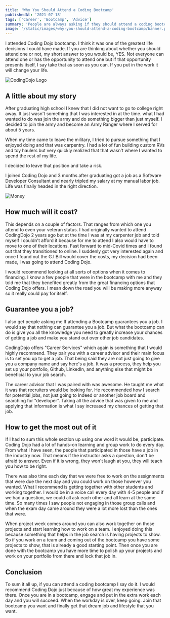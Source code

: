 ```yaml
---
title: 'Why You Should Attend a Coding Bootcamp'
publishedAt: '2021-07-18'
tags: ['Career', 'Bootcamp', 'Advice']
summary: 'People are always asking if they should attend a coding bootcamp. I had the same question until I finally did it and it was no longer a question and I was glad that I had done it.'
image: '/static/images/why-you-should-attend-a-coding-bootcamp/banner.png'
---
```


I attended Coding Dojo bootcamp. I think it was one of the greatest life decisions I could have made. If you are thinking about whether you should attend one or not, my short answer to you would be, YES. Not everyone can attend one or has the opportunity to attend one but if that opportunity presents itself, I say take that as soon as you can. If you put in the work it will change your life.

![CodingDojo Logo](https://images.squarespace-cdn.com/content/v1/55085720e4b0813599644fae/1498146542463-REMHTKUIMRSCKC11K9PT/image-asset.png)

## A little about my story

After graduating high school I knew that I did not want to go to college right away. It just wasn't something that I was interested in at the time. what I had wanted to do was join the army and do something bigger than just myself. I decided to join the army and become an Army Ranger where I served for about 5 years.

When my time came to leave the military, I tried to pursue something that I enjoyed doing and that was carpentry. I had a lot of fun building custom RVs and toy haulers but very quickly realized that that wasn't where I wanted to spend the rest of my life.

I decided to leave that position and take a risk.

I joined Coding Dojo and 3 months after graduating got a job as a Software Developer Consultant and nearly tripled my salary at my manual labor job. Life was finally headed in the right direction.

![Money](https://thumbor.forbes.com/thumbor/960x0/https%3A%2F%2Fblogs-images.forbes.com%2Fofx%2Ffiles%2F2018%2F09%2FOFX3-iStock-492595743-1200x800.jpg)

## How much will it cost?

This depends on a couple of factors. That ranges from which one you attend to even your veteran status. I had originally wanted to attend CodingDojo 2 years ago but at the time I was at my carpenter job and told myself I couldn't afford it because for me to attend I also would have to move to one of their locations. Fast forward to mid-Covid times and I found out that they transitioned to online. I suddenly got very interested again and once I found out the G.I.Bill would cover the costs, my decision had been made, I was going to attend Coding Dojo.

I would recommend looking at all sorts of options when it comes to financing. I know a few people that were in the bootcamp with me and they told me that they benefited greatly from the great financing options that Coding Dojo offers. I mean down the road you will be making more anyway so it really could pay for itself.

## Guarantee you a job?

I also get people asking me If attending a Bootcamp guarantees you a job. I would say that nothing can guarantee you a job. But what the bootcamp can do is give you all the knowledge you need to greatly increase your chances of getting a job and make you stand out over other job candidates.

CodingDojo offers "Career Services" which again is something that I would highly recommend. They pair you with a career advisor and their main focus is to set you up to get a job. That being said they are not just going to give you a company name and say here's a job. It was a process, they help you set up your portfolio, Github, LinkedIn, and anything else that might be beneficial to your job search.

The career advisor that I was paired with was awesome. He taught me what it was that recruiters would be looking for. He recommended how I search for potential jobs, not just going to Indeed or another job board and searching for "developer". Taking all the advice that was given to me and applying that information is what I say increased my chances of getting that job.

## How to get the most out of it

If I had to sum this whole section up using one word it would be, participate. Coding Dojo had a lot of hands-on learning and group work to do every day. From what I have seen, the people that participated in those have a job in the industry now. That means if the instructor asks a question, don't be afraid to answer. Even if it is wrong, they won't laugh at you, they will teach you how to be right.

There was also time each day that we were free to work on the assignments that were due the next day and you could work on those however you wanted. What I recommend is getting together with other students and working together. I would be in a voice call every day with 4-5 people and if we had a question, we could all ask each other and all learn at the same time. So many times I saw people not engaging in those group calls and when the exam day came around they were a lot more lost than the ones that were.

When project week comes around you can also work together on those projects and start learning how to work on a team. I enjoyed doing this because something that helps in the job search is having projects to show. So if you work on a team and coming out of the bootcamp you have some projects to show, that is already a good starting point. Then once you are done with the bootcamp you have more time to polish up your projects and work on your portfolio from there and lock that job in.

## Conclusion

To sum it all up, if you can attend a coding bootcamp I say do it. I would recommend Coding Dojo just because of how great my experience was there. Once you are in a bootcamp, engage and put in the extra work each day and you will succeed. When the workday is over, keep going. Join that bootcamp you want and finally get that dream job and lifestyle that you want.
